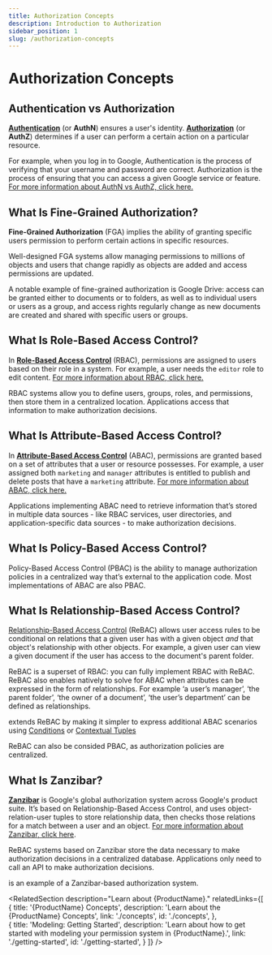 ```yaml
---
title: Authorization Concepts
description: Introduction to Authorization 
sidebar_position: 1
slug: /authorization-concepts
---
```



# Authorization Concepts 

## Authentication vs Authorization

[**Authentication**](https://auth0.com/intro-to-iam/what-is-authentication/) (or **AuthN**) ensures a user's identity. [**Authorization**](https://en.wikipedia.org/wiki/Authorization) (or **AuthZ**) determines if a user can perform a certain action on a particular resource.

For example, when you log in to Google, Authentication is the process of verifying that your username and password are correct. Authorization is the process of ensuring that you can access a given Google service or feature. [For more information about AuthN vs AuthZ, click here.](https://www.okta.com/identity-101/authentication-vs-authorization/)

## What Is Fine-Grained Authorization?

**Fine-Grained Authorization** (FGA) implies the ability of granting specific users permission to perform certain actions in specific resources.

Well-designed FGA systems allow managing permissions to millions of objects and users that change rapidly as objects are added and access permissions are updated. 

A notable example of fine-grained authorization is Google Drive: access can be granted either to documents or to folders, as well as to individual users or users as a group, and access rights regularly change as new documents are created and shared with specific users or groups.

## What Is Role-Based Access Control?

In [**Role-Based Access Control**](https://en.wikipedia.org/wiki/Role-based_access_control) (RBAC), permissions are assigned to users based on their role in a system. For example, a user needs the `editor` role to edit content. [For more information about RBAC, click here.](https://auth0.com/docs/manage-users/access-control/rbac)

RBAC systems allow you to define users, groups, roles, and permissions, then store them in a centralized location. Applications access that information to make authorization decisions.

## What Is Attribute-Based Access Control?

In [**Attribute-Based Access Control**](https://en.wikipedia.org/wiki/Attribute-based_access_control) (ABAC), permissions are granted based on a set of attributes that a user or resource possesses. For example, a user assigned both `marketing` and `manager` attributes is entitled to publish and delete posts that have a `marketing` attribute. [For more information about ABAC, click here.](https://www.okta.com/blog/2020/09/attribute-based-access-control-abac/)

Applications implementing ABAC need to retrieve information that’s stored in multiple data sources - like RBAC services, user directories, and application-specific data sources - to make authorization decisions.

## What Is Policy-Based Access Control?

Policy-Based Access Control (PBAC) is the ability to manage authorization policies in a centralized way that’s external to the application code. Most implementations of ABAC are also PBAC.

## What Is Relationship-Based Access Control?

[Relationship-Based Access Control](https://en.wikipedia.org/wiki/Relationship-based_access_control) (ReBAC) allows user access rules to be conditional on relations that a given user has with a given object _and_ that object's relationship with other objects. For example, a given user can view a given document if the user has access to the document's parent folder.

ReBAC is a superset of RBAC: you can fully implement RBAC with ReBAC. 
ReBAC also enables natively to solve for ABAC when attributes can be expressed in the form of relationships. For example ‘a user’s manager’, ‘the parent folder’,  ‘the owner of a document’, ‘the user’s department’ can be defined as relationships. 

<ProductName format={ProductNameFormat.ShortForm}/> extends ReBAC by making it simpler to express additional ABAC scenarios using [Conditions](./modeling/conditions.mdx) or [Contextual Tuples](./modeling/token-claims-contextual-tuples.mdx)

ReBAC can also be consided PBAC, as authorization policies are centralized.

## What Is Zanzibar?

**[Zanzibar](https://research.google/pubs/pub48190/)**  is Google's global authorization system across Google's product suite. It’s based on Relationship-Based Access Control, and uses object-relation-user tuples to store relationship data, then checks those relations for a match between a user and an object. [For more information about Zanzibar, click here](https://zanzibar.academy).

ReBAC systems based on Zanzibar store the data necessary to make authorization decisions in a centralized database. Applications only need to call an API to make authorization decisions.

<ProductName format={ProductNameFormat.ShortForm}/> is an example of a Zanzibar-based authorization system.


<RelatedSection
  description="Learn about {ProductName}."
  relatedLinks={[
    {
      title: '{ProductName} Concepts',
      description: 'Learn about the {ProductName} Concepts',
      link: './concepts',
      id: './concepts',
    },    
    {
      title: 'Modeling: Getting Started',
      description: 'Learn about how to get started with modeling your permission system in {ProductName}.',
      link: './getting-started',
      id: './getting-started',
    }
  ]}
  />
  